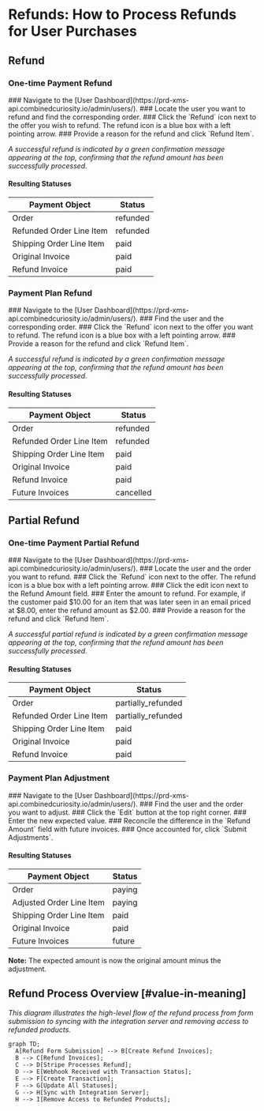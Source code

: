 
# Refunds: How to Process Refunds for User Purchases

## Refund

### One-time Payment Refund

<Steps>
### Navigate to the [User Dashboard](https://prd-xms-api.combinedcuriosity.io/admin/users/).
### Locate the user you want to refund and find the corresponding order.
### Click the `Refund` icon next to the offer you wish to refund.
The refund icon is a blue box with a left pointing arrow.
### Provide a reason for the refund and click `Refund Item`.
</Steps>

_A successful refund is indicated by a green confirmation message appearing at the top, confirming that the refund amount has been successfully processed._

#### Resulting Statuses

| Payment Object               | Status         | 
| ---------------------------- | -------------- | 
| Order                        | refunded       | 
| Refunded Order Line Item     | refunded       |
| Shipping Order Line Item     | paid           |
| Original Invoice             | paid           | 
| Refund Invoice               | paid           | 

### Payment Plan Refund

<Steps>
### Navigate to the [User Dashboard](https://prd-xms-api.combinedcuriosity.io/admin/users/).
### Find the user and the corresponding order.
### Click the `Refund` icon next to the offer you want to refund.
The refund icon is a blue box with a left pointing arrow.
### Provide a reason for the refund and click `Refund Item`.
</Steps>

_A successful refund is indicated by a green confirmation message appearing at the top, confirming that the refund amount has been successfully processed._

#### Resulting Statuses

| Payment Object               | Status         | 
| ---------------------------- | -------------- | 
| Order                        | refunded       | 
| Refunded Order Line Item     | refunded       |
| Shipping Order Line Item     | paid           |
| Original Invoice             | paid           | 
| Refund Invoice               | paid           | 
| Future Invoices              | cancelled      |

## Partial Refund

### One-time Payment Partial Refund

<Steps>
### Navigate to the [User Dashboard](https://prd-xms-api.combinedcuriosity.io/admin/users/).
### Locate the user and the order you want to refund.
### Click the `Refund` icon next to the offer.
The refund icon is a blue box with a left pointing arrow.
### Click the edit icon next to the Refund Amount field.
### Enter the amount to refund.
For example, if the customer paid $10.00 for an item that was later seen in an email priced at $8.00, enter the refund amount as $2.00.
### Provide a reason for the refund and click `Refund Item`.
</Steps>

_A successful partial refund is indicated by a green confirmation message appearing at the top, confirming that the refund amount has been successfully processed._

#### Resulting Statuses

| Payment Object               | Status               | 
| ---------------------------- | -------------------- | 
| Order                        | partially_refunded   | 
| Refunded Order Line Item     | partially_refunded   |
| Shipping Order Line Item     | paid                 |
| Original Invoice             | paid                 | 
| Refund Invoice               | paid                 | 

### Payment Plan Adjustment

<Steps>
### Navigate to the [User Dashboard](https://prd-xms-api.combinedcuriosity.io/admin/users/).
### Find the user and the order you want to adjust.
### Click the `Edit` button at the top right corner.
### Enter the new expected value.
### Reconcile the difference in the `Refund Amount` field with future invoices.
### Once accounted for, click `Submit Adjustments`.
</Steps>

#### Resulting Statuses

| Payment Object               | Status         | 
| ---------------------------- | -------------- | 
| Order                        | paying         | 
| Adjusted Order Line Item     | paying         |
| Shipping Order Line Item     | paid           |
| Original Invoice             | paid           | 
| Future Invoices              | future         |

**Note:** The expected amount is now the original amount minus the adjustment.

## Refund Process Overview [#value-in-meaning]

_This diagram illustrates the high-level flow of the refund process from form submission to syncing with the integration server and removing access to refunded products._

```mermaid
graph TD;
  A[Refund Form Submission] --> B[Create Refund Invoices];
  B --> C[Refund Invoices];
  C --> D[Stripe Processes Refund];
  D --> E[Webhook Received with Transaction Status];
  E --> F[Create Transaction];
  F --> G[Update All Statuses];
  G --> H[Sync with Integration Server];
  H --> I[Remove Access to Refunded Products];
```